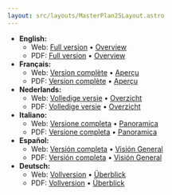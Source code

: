 ```yaml
---
layout: src/layouts/MasterPlan25Layout.astro
---
```



- **English:**
    - Web: [Full version](/master-plan-2025/en) • [Overview](/master-plan-2025/en/overview)
    - PDF: [Full version](/master-plan-2025/master-plan-2025.en.pdf) • [Overview](/master-plan-2025/master-plan-2025-overview.en.pdf)
- **Français:**
    - Web: [Version complète](/master-plan-2025/fr) • [Aperçu](/master-plan-2025/fr/overview)
    - PDF: [Version complète](/master-plan-2025/master-plan-2025.fr.pdf) • [Aperçu](/master-plan-2025/master-plan-2025-apercu.fr.pdf)
- **Nederlands:**
    - Web: [Volledige versie](/master-plan-2025/nl) • [Overzicht](/master-plan-2025/nl/overview)
    - PDF: [Volledige versie](/master-plan-2025/master-plan-2025.nl.pdf) • [Overzicht](/master-plan-2025/master-plan-2025-overzicht.nl.pdf)
- **Italiano:**
    - Web: [Versione completa](/master-plan-2025/it) • [Panoramica](/master-plan-2025/it/overview)
    - PDF: [Versione completa](/master-plan-2025/master-plan-2025.it.pdf) • [Panoramica](/master-plan-2025/master-plan-2025-panoramica.it.pdf)
- **Español:**
    - Web: [Versión completa](/master-plan-2025/es) • [Visión General](/master-plan-2025/es/overview)
    - PDF: [Versión completa](/master-plan-2025/master-plan-2025.es.pdf) • [Visión General](/master-plan-2025/master-plan-2025-vision-general.es.pdf)
- **Deutsch:**
    - Web: [Vollversion](/master-plan-2025/de) • [Überblick](/master-plan-2025/de/overview)
    - PDF: [Vollversion](/master-plan-2025/master-plan-2025.de.pdf) • [Überblick](/master-plan-2025/master-plan-2025-uberblick.de.pdf)
